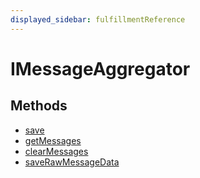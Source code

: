 ```yaml
---
displayed_sidebar: fulfillmentReference
---
```



# IMessageAggregator

## Methods

- [save](../../IMessageAggregator/methods/fulfillment.IMessageAggregator.save/page.mdx)
- [getMessages](../../IMessageAggregator/methods/fulfillment.IMessageAggregator.getMessages/page.mdx)
- [clearMessages](../../IMessageAggregator/methods/fulfillment.IMessageAggregator.clearMessages/page.mdx)
- [saveRawMessageData](../../IMessageAggregator/methods/fulfillment.IMessageAggregator.saveRawMessageData/page.mdx)
